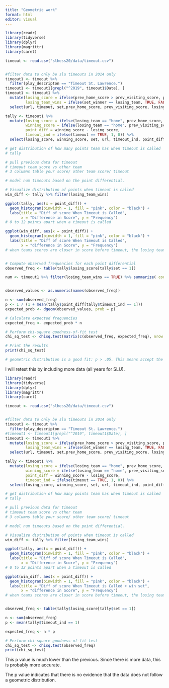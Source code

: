 ```yaml
---
title: "Geometric work"
format: html
editor: visual
---
```



```r
library(readr)
library(tidyverse)
library(dplyr)
library(magrittr)
library(caret)

timeout <- read.csv("slhess20/data/timeout.csv")



```

```r
#filter data to only be slu timeouts in 2014 only
timeout1 <- timeout %>% 
  filter(play_descripton == "Timeout St. Lawrence.") 
timeout1 <- timeout1[grepl("^2019", timeout1$Date), ]
timeout1 <- timeout1 %>% 
  mutate(losing_score = ifelse(prev_home_score > prev_visiting_score, prev_visiting_score, prev_home_score), 
         losing_team_wins = ifelse(set_winner == losing_team, TRUE, FALSE)) %>% 
  select(url, timeout, set,prev_home_score, prev_visiting_score, losing_score, losing_team, set_winner, losing_team_wins)

tally <- timeout1 %>% 
  mutate(losing_score = ifelse(losing_team == "home", prev_home_score, prev_visiting_score), 
         winning_score = ifelse(losing_team == "home", prev_visiting_score, prev_home_score),
         point_diff = winning_score - losing_score,
         timeout_ind = ifelse(timeout == TRUE, 1, 0)) %>% 
  select(losing_score, winning_score, set, url, timeout_ind, point_diff, losing_team_wins)

# get distribution of how many points team has when timeout is called
# tally 

# pull previous data for timeout
# timeout team score vs other team 
# 3 columns table your score/ other team score/ timeout

# model num timeouts based on the point differential.

```

```r
# Visualize distribution of points when timeout is called
win_diff <- tally %>% filter(losing_team_wins)

ggplot(tally, aes(x = point_diff)) +
  geom_histogram(binwidth = 1, fill = "pink", color = "black") +
  labs(title = "Diff of score When Timeout is Called",
       x = "Difference in Score", y = "Frequency")
# 0 to 12 points apart when a timeout is called

ggplot(win_diff, aes(x = point_diff)) +
  geom_histogram(binwidth = 1, fill = "pink", color = "black") +
  labs(title = "Diff of score When Timeout is Called",
       x = "difference in Score", y = "Frequency")
# when teams scores are closer in score before timeout, the losing team has higher chance of winning the set (The only times that the losing team won in this data was when the timeouts were called on tie scores). This may suggest that you would want to call a timeout before falling behind in score. 



```

```r
# Compute observed frequencies for each point differential
observed_freq <- table(tally$losing_score[tally$set == 1])

num <- timeout1 %>% filter(losing_team_wins == TRUE) %>% summarize( count = n())


observed_values <- as.numeric(names(observed_freq))

n <- sum(observed_freq)
p <- 1 / (1 + mean(tally$point_diff[tally$timeout_ind == 1]))
expected_prob <- dgeom(observed_values, prob = p)

# Calculate expected frequencies
expected_freq <- expected_prob * n

# Perform chi-square goodness-of-fit test
chi_sq_test <- chisq.test(matrix(c(observed_freq, expected_freq), nrow = num$count))

# Print the results
print(chi_sq_test)

# geometric distribution is a good fit: p > .05. This means accept the null, there is no significant difference between what we see and the geometric. (In 2019 for St. Lawrence, the data follows geometric.) There is a very small sample size, which is why the approximation may be incorrect. 
```



I will retest this by including more data (all years for SLU).

```r
library(readr)
library(tidyverse)
library(dplyr)
library(magrittr)
library(caret)

timeout <- read.csv("slhess20/data/timeout.csv")



```

```r
#filter data to only be slu timeouts in 2014 only
timeout1 <- timeout %>% 
  filter(play_descripton == "Timeout St. Lawrence.") 
#timeout1 <- timeout1[grepl("^2019", timeout1$Date), ]
timeout1 <- timeout1 %>% 
  mutate(losing_score = ifelse(prev_home_score > prev_visiting_score, prev_visiting_score, prev_home_score), 
         losing_team_wins = ifelse(set_winner == losing_team, TRUE, FALSE)) %>% 
  select(url, timeout, set,prev_home_score, prev_visiting_score, losing_score, losing_team, set_winner, losing_team_wins)

tally <- timeout1 %>% 
  mutate(losing_score = ifelse(losing_team == "home", prev_home_score, prev_visiting_score), 
         winning_score = ifelse(losing_team == "home", prev_visiting_score, prev_home_score),
         point_diff = winning_score - losing_score,
         timeout_ind = ifelse(timeout == TRUE, 1, 0)) %>% 
  select(losing_score, winning_score, set, url, timeout_ind, point_diff, losing_team_wins)

# get distribution of how many points team has when timeout is called
# tally 

# pull previous data for timeout
# timeout team score vs other team 
# 3 columns table your score/ other team score/ timeout

# model num timeouts based on the point differential.

```

```r
# Visualize distribution of points when timeout is called
win_diff <- tally %>% filter(losing_team_wins)

ggplot(tally, aes(x = point_diff)) +
  geom_histogram(binwidth = 1, fill = "pink", color = "black") +
  labs(title = "Diff of score When Timeout is Called",
       x = "Difference in Score", y = "Frequency")
# 0 to 12 points apart when a timeout is called

ggplot(win_diff, aes(x = point_diff)) +
  geom_histogram(binwidth = 1, fill = "pink", color = "black") +
  labs(title = "Diff of score When Timeout is Called + win set",
       x = "difference in Score", y = "Frequency")
# when teams scores are closer in score before timeout, the losing team has higher chance of winning the set.



```
```r
observed_freq <- table(tally$losing_score[tally$set == 1])

n <- sum(observed_freq)
p <- mean(tally$timeout_ind == 1)

expected_freq <- n * p

# Perform chi-square goodness-of-fit test
chi_sq_test <- chisq.test(observed_freq)
print(chi_sq_test)
```
This p value is much lower than the previous. Since there is more data, this is probably more accurate. 

The p value indicates that there is no evidence that the data does not follow a geometric distribution. 